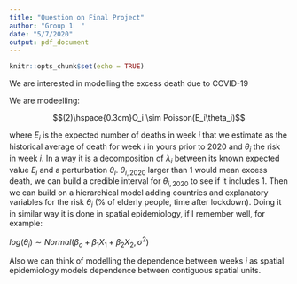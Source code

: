 ```yaml
---
title: "Question on Final Project"
author: "Group 1  "
date: "5/7/2020"
output: pdf_document
---
```


```r
knitr::opts_chunk$set(echo = TRUE)
```

We are interested in modelling the excess death due to COVID-19

We are modeelling:

$$(2)\hspace{0.3cm}O_i \sim Poisson(E_i\theta_i)$$

where $E_i$ is the expected number of deaths in week $i$ that we estimate as the historical average of death for week $i$ in yours prior to 2020 and $\theta_i$ the risk in week $i$. In a way it is a decomposition of $\lambda_i$ between its known expected value $E_i$ and a perturbation $\theta_i$. $\theta_{i,2020}$ larger than 1 would mean excess death, we can build a credible interval for $\theta_{i,2020}$ to see if it includes 1. Then we can build on a hierarchical model adding countries and explanatory variables for the risk $\theta_i$ (% of elderly people, time after lockdown). Doing it in similar way it is done in spatial epidemiology, if I remember well, for example:

$log(\theta_i) \sim Normal(\beta_o + \beta_1 X_1 + \beta_2 X_2,\sigma^2)$

Also we can think of modelling the dependence between weeks $i$ as spatial epidemiology models dependence between contiguous spatial units.


